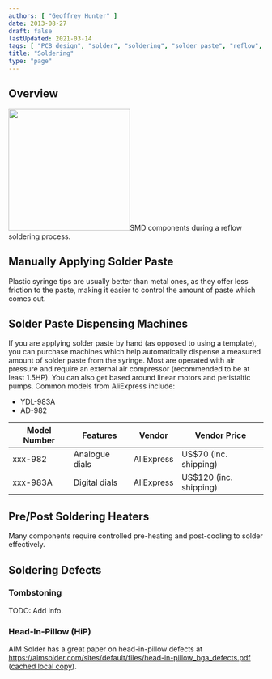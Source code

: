 ```yaml
---
authors: [ "Geoffrey Hunter" ]
date: 2013-08-27
draft: false
lastUpdated: 2021-03-14
tags: [ "PCB design", "solder", "soldering", "solder paste", "reflow", "oven", "head-in-pillow", "HiP", "tombstoning" ]
title: "Soldering"
type: "page"
---
```



## Overview


<Image src={smd_components_in_reflow} width="240px">SMD components during a reflow soldering process.</Image>

## Manually Applying Solder Paste

Plastic syringe tips are usually better than metal ones, as they offer less friction to the paste, making it easier to control the amount of paste which comes out.

## Solder Paste Dispensing Machines

If you are applying solder paste by hand (as opposed to using a template), you can purchase machines which help automatically dispense a measured amount of solder paste from the syringe. Most are operated with air pressure and require an external air compressor (recommended to be at least 1.5HP). You can also get based around linear motors and peristaltic pumps. Common models from AliExpress include:

* YDL-983A
* AD-982

Model Number | Features       | Vendor     | Vendor Price
-------------|----------------|------------|-------------------------
xxx-982      | Analogue dials | AliExpress | US$70 (inc. shipping)
xxx-983A     | Digital dials  | AliExpress | US$120 (inc. shipping)

## Pre/Post Soldering Heaters

Many components require controlled pre-heating and post-cooling to solder effectively.

## Soldering Defects

### Tombstoning

TODO: Add info.

### Head-In-Pillow (HiP)

AIM Solder has a great paper on head-in-pillow defects at https://aimsolder.com/sites/default/files/head-in-pillow_bga_defects.pdf ([cached local copy](head-in-pillow-bga-defects-aim-solder.pdf)).